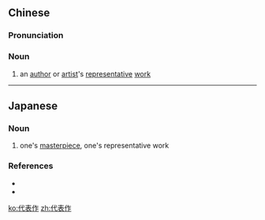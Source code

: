 ==Chinese==
{{zh-forms|type=21}}

===Pronunciation===
{{zh-pron
|m=dàibiǎozuò
|c=doi6 biu2 zok3
|cat=n
}}

===Noun===
{{zh-noun}}

# an [[author]] or [[artist]]'s [[representative]] [[work]]

----

==Japanese==
{{ja-kanjitab|だい|ひょう|さく|yomi=on}}

===Noun===
{{ja-noun|だいひょうさく|head=[[代表]][[作]]}}

# one's [[masterpiece]], one's representative work

===References===
* {{R:Shogakukan}}
* {{R:Kojien}}

[[ko:代表作]]
[[zh:代表作]]